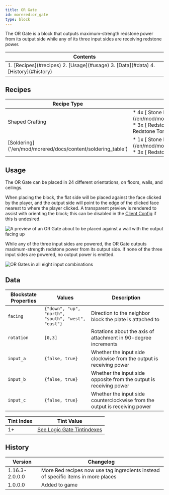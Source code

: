 ```yaml
---
title: OR Gate
id: morered:or_gate
type: block
---
```


The OR Gate is a block that outputs maximum-strength redstone power from its output side while any of its three input sides are receiving redstone power.

<table>
	<thead><tr><th>Contents</th></tr></thead>
	<tbody><tr><td>
		1. [Recipes](#recipes)
		2. [Usage](#usage)
		3. [Data](#data)
		4. [History](#history)
	</td></tr></tbody>
</table>

## Recipes
<table>
	<thead>
		<tr>
			<th>Recipe Type</th>
			<th>Ingredients</th>
			<th>Output</th>
			<th>Example</th>
		</tr>
	</thead>
	<tbody>
		<tr>
			<td>Shaped Crafting</td>
			<td style={{width: '30%'}}>
				* 4x [<ModAsset width={32} height={32} location='morered:stone_plate'/> Stone Plate](/en/mod/morered/docs/content/building_and_crafting/stone_plate)
				* 3x [<ModAsset width={32} height={32} location='redstone'/> Redstone Dust](https://minecraft.wiki/Redstone_Dust)
				* 2x [<ModAsset width={32} height={32} location='redstone_torch'/> Redstone Torch](https://minecraft.wiki/Redstone_Torch)
			</td>
			<td>
				* 1x OR Gate
			</td>
			<td>
				![Shaped Crafting Recipe for OR Gates](https://commoble.s3.us-east-1.amazonaws.com/images/morered/recipes/or_gate_recipe.png)
			</td>
		</tr>
		<tr>
			<td>[Soldering]('/en/mod/morered/docs/content/soldering_table')</td>
			<td style={{width: '30%'}}>
				* 1x [<ModAsset width={32} height={32} location='morered:stone_plate'/> Stone Plate](/en/mod/morered/docs/content/building_and_crafting/stone_plate)
				* 3x [<ModAsset width={32} height={32} location='redstone'/> Redstone Dust](https://minecraft.wiki/Redstone_Dust)
			</td>
			<td>
				* 1x OR Gate
			</td>
			<td>
				![Shaped Crafting Recipe for OR Gates](https://commoble.s3.us-east-1.amazonaws.com/images/morered/recipes/or_gate_from_gatecrafting.png)
			</td>
		</tr>
	</tbody>
</table>

## Usage

The OR Gate can be placed in 24 different orientations, on floors, walls, and ceilings.

When placing the block, the flat side will be placed against the face clicked by the player, and the output side will point to the edge of the clicked face nearest to where the player clicked. A transparent preview is rendered to assist with orienting the block; this can be disabled in the [Client Config](/en/mod/morered/configuration/client_config) if this is undesired.

![A preview of an OR Gate about to be placed against a wall with the output facing up](https://commoble.s3.us-east-1.amazonaws.com/images/morered/or_gate_preview.png)

While any of the three input sides are powered, the OR Gate outputs maximum-strength redstone power from its output side. If none of the three input sides are powered, no output power is emitted.

![OR Gates in all eight input combinations](https://commoble.s3.us-east-1.amazonaws.com/images/morered/or_gate_combinations.png)

## Data

| Blockstate Properties | Values | Description
| --- | - | -
| `facing` | `{"down", "up", "north", "south", "west", "east"}` | Direction to the neighbor block the plate is attached to
| `rotation` | `[0,3]` | Rotations about the axis of attachment in 90-degree increments
| `input_a` | `{false, true}` | Whether the input side clockwise from the output is receiving power
| `input_b` | `{false, true}` | Whether the input side opposite from the output is receiving power
| `input_c` | `{false, true}` | Whether the input side counterclockwise from the output is receiving power

| Tint Index | Tint Value
| --- | -
| 1+ | [See Logic Gate Tintindexes](../pack_development/tintindexes#Logic-Gates)

## History
| Version | Changelog
| --- | -
| 1.16.3-2.0.0.0 | More Red recipes now use tag ingredients instead of specific items in more places
| 1.0.0.0 | Added to game
